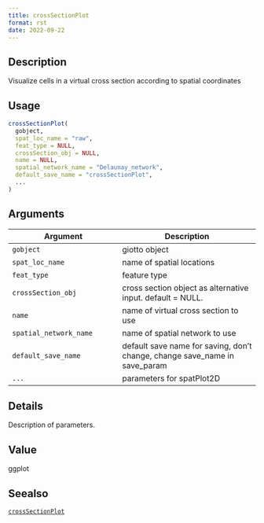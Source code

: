 ```yaml
--- 
title: crossSectionPlot 
format: rst 
date: 2022-09-22 
--- 
```


## Description

Visualize cells in a virtual cross section according to spatial coordinates


## Usage

```r
crossSectionPlot(
  gobject,
  spat_loc_name = "raw",
  feat_type = NULL,
  crossSection_obj = NULL,
  name = NULL,
  spatial_network_name = "Delaunay_network",
  default_save_name = "crossSectionPlot",
  ...
)
```


## Arguments

Argument      |Description
------------- |----------------
`gobject`     |     giotto object
`spat_loc_name`     |     name of spatial locations
`feat_type`     |     feature type
`crossSection_obj`     |     cross section object as alternative input. default = NULL.
`name`     |     name of virtual cross section to use
`spatial_network_name`     |     name of spatial network to use
`default_save_name`     |     default save name for saving, don't change, change save_name in save_param
`...`     |     parameters for spatPlot2D


## Details

Description of parameters.


## Value

ggplot


## Seealso

[`crossSectionPlot`](#crosssectionplot)


